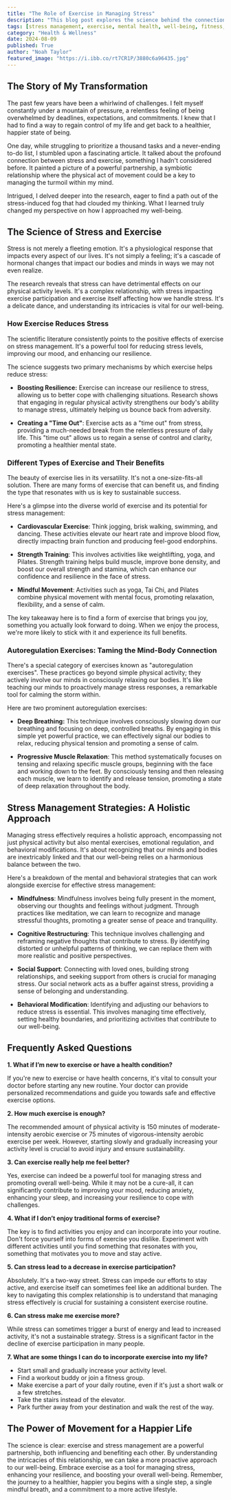 ```yaml
---
title: "The Role of Exercise in Managing Stress"
description: "This blog post explores the science behind the connection between exercise and stress management. Discover how physical activity can reduce stress, boost resilience, and improve mental health. Learn about different types of exercise, autoregulation techniques, and holistic stress management strategies."
tags: [stress management, exercise, mental health, well-being, fitness, stress reduction, physical activity, health, lifestyle, mindfulness, meditation, anxiety, depression, motivation, healthy habits, self-care, resilience, autoregulation]
category: "Health & Wellness"
date: 2024-08-09
published: True
author: "Noah Taylor"
featured_image: "https://i.ibb.co/rt7CR1P/3880c6a96435.jpg"
---
```



##  The Story of My Transformation

The past few years have been a whirlwind of challenges. I felt myself constantly under a mountain of pressure, a relentless feeling of being overwhelmed by deadlines, expectations, and commitments. I knew that I had to find a way to regain control of my life and get back to a healthier, happier state of being. 

One day, while struggling to prioritize a thousand tasks and a never-ending to-do list, I stumbled upon a fascinating article.  It talked about the profound connection between stress and exercise, something I hadn't considered before. It painted a picture of a powerful partnership, a symbiotic relationship where the physical act of movement could be a key to managing the turmoil within my mind.

Intrigued, I delved deeper into the research, eager to find a path out of the stress-induced fog that had clouded my thinking. What I learned truly changed my perspective on how I approached my well-being. 

## The Science of Stress and Exercise

Stress is not merely a fleeting emotion. It's a physiological response that impacts every aspect of our lives. It's not simply a feeling; it's a cascade of hormonal changes that impact our bodies and minds in ways we may not even realize.  

The research reveals that stress can have detrimental effects on our physical activity levels.  It's a complex relationship, with stress impacting exercise participation and exercise itself affecting how we handle stress. It's a delicate dance, and understanding its intricacies is vital for our well-being.

### How Exercise Reduces Stress

The scientific literature consistently points to the positive effects of exercise on stress management. It's a powerful tool for reducing stress levels, improving our mood, and enhancing our resilience.  

The science suggests two primary mechanisms by which exercise helps reduce stress:

* **Boosting Resilience:** Exercise can increase our resilience to stress, allowing us to better cope with challenging situations. Research shows that engaging in regular physical activity strengthens our body's ability to manage stress, ultimately helping us bounce back from adversity.

* **Creating a "Time Out"**: Exercise acts as a "time out" from stress, providing a much-needed break from the relentless pressure of daily life. This "time out" allows us to regain a sense of control and clarity, promoting a healthier mental state.

### Different Types of Exercise and Their Benefits

The beauty of exercise lies in its versatility. It's not a one-size-fits-all solution.  There are many forms of exercise that can benefit us, and finding the type that resonates with us is key to sustainable success. 

Here's a glimpse into the diverse world of exercise and its potential for stress management:

* **Cardiovascular Exercise**:  Think jogging, brisk walking, swimming, and dancing. These activities elevate our heart rate and improve blood flow, directly impacting brain function and producing feel-good endorphins.  

* **Strength Training**: This involves activities like weightlifting, yoga, and Pilates. Strength training helps build muscle, improve bone density, and boost our overall strength and stamina, which can enhance our confidence and resilience in the face of stress.

* **Mindful Movement**: Activities such as yoga, Tai Chi, and Pilates combine physical movement with mental focus, promoting relaxation, flexibility, and a sense of calm.

The key takeaway here is to find a form of exercise that brings you joy, something you actually look forward to doing.  When we enjoy the process, we're more likely to stick with it and experience its full benefits.

### Autoregulation Exercises: Taming the Mind-Body Connection

There's a special category of exercises known as "autoregulation exercises".  These practices go beyond simple physical activity; they actively involve our minds in consciously relaxing our bodies.  It's like teaching our minds to proactively manage stress responses, a remarkable tool for calming the storm within.

Here are two prominent autoregulation exercises:

* **Deep Breathing:**  This technique involves consciously slowing down our breathing and focusing on deep, controlled breaths. By engaging in this simple yet powerful practice, we can effectively signal our bodies to relax, reducing physical tension and promoting a sense of calm.

* **Progressive Muscle Relaxation**:  This method systematically focuses on tensing and relaxing specific muscle groups, beginning with the face and working down to the feet. By consciously tensing and then releasing each muscle, we learn to identify and release tension, promoting a state of deep relaxation throughout the body.

##  Stress Management Strategies: A Holistic Approach

Managing stress effectively requires a holistic approach, encompassing not just physical activity but also mental exercises, emotional regulation, and behavioral modifications. It's about recognizing that our minds and bodies are inextricably linked and that our well-being relies on a harmonious balance between the two.

Here's a breakdown of the mental and behavioral strategies that can work alongside exercise for effective stress management:

* **Mindfulness**: Mindfulness involves being fully present in the moment, observing our thoughts and feelings without judgment. Through practices like meditation, we can learn to recognize and manage stressful thoughts, promoting a greater sense of peace and tranquility.

* **Cognitive Restructuring**: This technique involves challenging and reframing negative thoughts that contribute to stress. By identifying distorted or unhelpful patterns of thinking, we can replace them with more realistic and positive perspectives.

* **Social Support**:  Connecting with loved ones, building strong relationships, and seeking support from others is crucial for managing stress. Our social network acts as a buffer against stress, providing a sense of belonging and understanding.

* **Behavioral Modification**: Identifying and adjusting our behaviors to reduce stress is essential. This involves managing time effectively, setting healthy boundaries, and prioritizing activities that contribute to our well-being.

## Frequently Asked Questions

**1. What if I’m new to exercise or have a health condition?**

If you're new to exercise or have health concerns, it's vital to consult your doctor before starting any new routine.  Your doctor can provide personalized recommendations and guide you towards safe and effective exercise options.

**2. How much exercise is enough?**

The recommended amount of physical activity is 150 minutes of moderate-intensity aerobic exercise or 75 minutes of vigorous-intensity aerobic exercise per week. However, starting slowly and gradually increasing your activity level is crucial to avoid injury and ensure sustainability.

**3. Can exercise really help me feel better?**

Yes, exercise can indeed be a powerful tool for managing stress and promoting overall well-being. While it may not be a cure-all, it can significantly contribute to improving your mood, reducing anxiety, enhancing your sleep, and increasing your resilience to cope with challenges.

**4. What if I don’t enjoy traditional forms of exercise?**

The key is to find activities you enjoy and can incorporate into your routine.  Don't force yourself into forms of exercise you dislike. Experiment with different activities until you find something that resonates with you, something that motivates you to move and stay active.

**5. Can stress lead to a decrease in exercise participation?**

Absolutely. It's a two-way street.  Stress can impede our efforts to stay active, and exercise itself can sometimes feel like an additional burden.  The key to navigating this complex relationship is to understand that managing stress effectively is crucial for sustaining a consistent exercise routine. 

**6.  Can stress make me exercise more?**

While stress can sometimes trigger a burst of energy and lead to increased activity, it's not a sustainable strategy.  Stress is a significant factor in  the decline of exercise participation in many people.

**7. What are some things I can do to incorporate exercise into my life?**

*  Start small and gradually increase your activity level.
*  Find a workout buddy or join a fitness group.
*  Make exercise a part of your daily routine, even if it's just a short walk or a few stretches.
*  Take the stairs instead of the elevator.
*  Park further away from your destination and walk the rest of the way.

## The Power of Movement for a Happier Life

The science is clear: exercise and stress management are a powerful partnership, both influencing and benefiting each other. By understanding the intricacies of this relationship, we can take a more proactive approach to our well-being.  Embrace exercise as a tool for managing stress, enhancing your resilience, and boosting your overall well-being.  Remember, the journey to a healthier, happier you begins with a single step, a single mindful breath, and a commitment to a more active lifestyle. 
